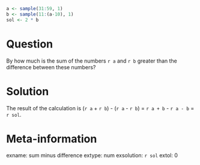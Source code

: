 ```r
a <- sample(31:59, 1)
b <- sample(11:(a-10), 1)
sol <- 2 * b
```

Question
========
By how much is the sum of the numbers `r a` and `r b` greater than
the difference between these numbers?

Solution
========
The result of the calculation is
(`r a` + `r b`) - (`r a` - `r b`) = `r a + b` - `r a - b` = `r sol`.

Meta-information
================
exname: sum minus difference
extype: num
exsolution: `r sol`
extol: 0
